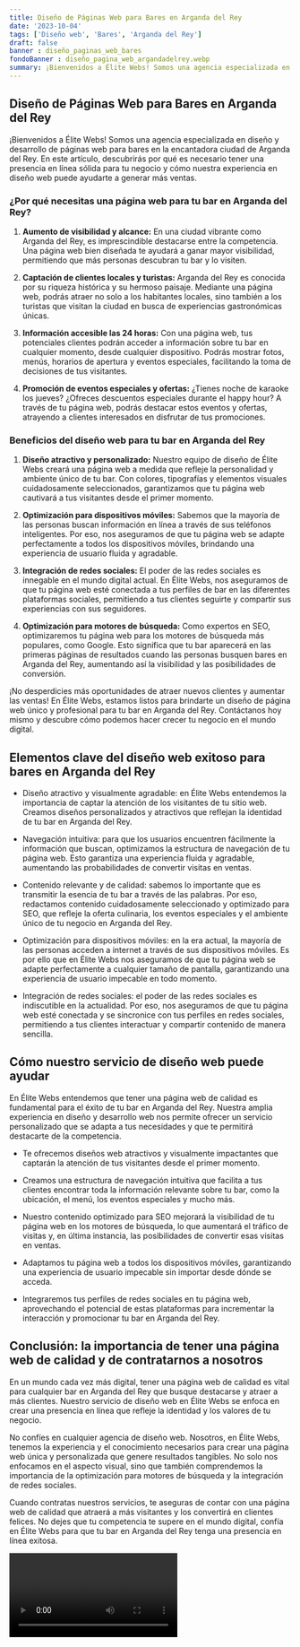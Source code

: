 ```yaml
---
title: Diseño de Páginas Web para Bares en Arganda del Rey
date: '2023-10-04'
tags: ['Diseño web', 'Bares', 'Arganda del Rey']
draft: false
banner : diseño_paginas_web_bares
fondoBanner : diseño_pagina_web_argandadelrey.webp
summary: ¡Bienvenidos a Élite Webs! Somos una agencia especializada en diseño y desarrollo de páginas web para bares en la encantadora ciudad de Arganda del Rey. En este artículo, descubrirás por qué es necesario tener una presencia en línea sólida para tu negocio y cómo nuestra experiencia en diseño web puede ayudarte a generar más ventas.
---
```


## Diseño de Páginas Web para Bares en Arganda del Rey

¡Bienvenidos a Élite Webs! Somos una agencia especializada en diseño y desarrollo de páginas web para bares en la encantadora ciudad de Arganda del Rey. En este artículo, descubrirás por qué es necesario tener una presencia en línea sólida para tu negocio y cómo nuestra experiencia en diseño web puede ayudarte a generar más ventas.

### ¿Por qué necesitas una página web para tu bar en Arganda del Rey?

1. **Aumento de visibilidad y alcance:** En una ciudad vibrante como Arganda del Rey, es imprescindible destacarse entre la competencia. Una página web bien diseñada te ayudará a ganar mayor visibilidad, permitiendo que más personas descubran tu bar y lo visiten.

2. **Captación de clientes locales y turistas:** Arganda del Rey es conocida por su riqueza histórica y su hermoso paisaje. Mediante una página web, podrás atraer no solo a los habitantes locales, sino también a los turistas que visitan la ciudad en busca de experiencias gastronómicas únicas.

3. **Información accesible las 24 horas:** Con una página web, tus potenciales clientes podrán acceder a información sobre tu bar en cualquier momento, desde cualquier dispositivo. Podrás mostrar fotos, menús, horarios de apertura y eventos especiales, facilitando la toma de decisiones de tus visitantes.

4. **Promoción de eventos especiales y ofertas:** ¿Tienes noche de karaoke los jueves? ¿Ofreces descuentos especiales durante el happy hour? A través de tu página web, podrás destacar estos eventos y ofertas, atrayendo a clientes interesados en disfrutar de tus promociones.

### Beneficios del diseño web para tu bar en Arganda del Rey

1. **Diseño atractivo y personalizado:** Nuestro equipo de diseño de Élite Webs creará una página web a medida que refleje la personalidad y ambiente único de tu bar. Con colores, tipografías y elementos visuales cuidadosamente seleccionados, garantizamos que tu página web cautivará a tus visitantes desde el primer momento.

2. **Optimización para dispositivos móviles:** Sabemos que la mayoría de las personas buscan información en línea a través de sus teléfonos inteligentes. Por eso, nos aseguramos de que tu página web se adapte perfectamente a todos los dispositivos móviles, brindando una experiencia de usuario fluida y agradable.

3. **Integración de redes sociales:** El poder de las redes sociales es innegable en el mundo digital actual. En Élite Webs, nos aseguramos de que tu página web esté conectada a tus perfiles de bar en las diferentes plataformas sociales, permitiendo a tus clientes seguirte y compartir sus experiencias con sus seguidores.

4. **Optimización para motores de búsqueda:** Como expertos en SEO, optimizaremos tu página web para los motores de búsqueda más populares, como Google. Esto significa que tu bar aparecerá en las primeras páginas de resultados cuando las personas busquen bares en Arganda del Rey, aumentando así la visibilidad y las posibilidades de conversión.

¡No desperdicies más oportunidades de atraer nuevos clientes y aumentar las ventas! En Élite Webs, estamos listos para brindarte un diseño de página web único y profesional para tu bar en Arganda del Rey. Contáctanos hoy mismo y descubre cómo podemos hacer crecer tu negocio en el mundo digital.

<GifSeo />

<Cta />

## Elementos clave del diseño web exitoso para bares en Arganda del Rey

- Diseño atractivo y visualmente agradable: en Élite Webs entendemos la importancia de captar la atención de los visitantes de tu sitio web. Creamos diseños personalizados y atractivos que reflejan la identidad de tu bar en Arganda del Rey.

- Navegación intuitiva: para que los usuarios encuentren fácilmente la información que buscan, optimizamos la estructura de navegación de tu página web. Esto garantiza una experiencia fluida y agradable, aumentando las probabilidades de convertir visitas en ventas.

- Contenido relevante y de calidad: sabemos lo importante que es transmitir la esencia de tu bar a través de las palabras. Por eso, redactamos contenido cuidadosamente seleccionado y optimizado para SEO, que refleje la oferta culinaria, los eventos especiales y el ambiente único de tu negocio en Arganda del Rey.

- Optimización para dispositivos móviles: en la era actual, la mayoría de las personas acceden a internet a través de sus dispositivos móviles. Es por ello que en Élite Webs nos aseguramos de que tu página web se adapte perfectamente a cualquier tamaño de pantalla, garantizando una experiencia de usuario impecable en todo momento.

- Integración de redes sociales: el poder de las redes sociales es indiscutible en la actualidad. Por eso, nos aseguramos de que tu página web esté conectada y se sincronice con tus perfiles en redes sociales, permitiendo a tus clientes interactuar y compartir contenido de manera sencilla.

## Cómo nuestro servicio de diseño web puede ayudar

En Élite Webs entendemos que tener una página web de calidad es fundamental para el éxito de tu bar en Arganda del Rey. Nuestra amplia experiencia en diseño y desarrollo web nos permite ofrecer un servicio personalizado que se adapta a tus necesidades y que te permitirá destacarte de la competencia.

- Te ofrecemos diseños web atractivos y visualmente impactantes que captarán la atención de tus visitantes desde el primer momento.

- Creamos una estructura de navegación intuitiva que facilita a tus clientes encontrar toda la información relevante sobre tu bar, como la ubicación, el menú, los eventos especiales y mucho más.

- Nuestro contenido optimizado para SEO mejorará la visibilidad de tu página web en los motores de búsqueda, lo que aumentará el tráfico de visitas y, en última instancia, las posibilidades de convertir esas visitas en ventas.

- Adaptamos tu página web a todos los dispositivos móviles, garantizando una experiencia de usuario impecable sin importar desde dónde se acceda.

- Integraremos tus perfiles de redes sociales en tu página web, aprovechando el potencial de estas plataformas para incrementar la interacción y promocionar tu bar en Arganda del Rey.

## Conclusión: la importancia de tener una página web de calidad y de contratarnos a nosotros

En un mundo cada vez más digital, tener una página web de calidad es vital para cualquier bar en Arganda del Rey que busque destacarse y atraer a más clientes. Nuestro servicio de diseño web en Élite Webs se enfoca en crear una presencia en línea que refleje la identidad y los valores de tu negocio.

No confíes en cualquier agencia de diseño web. Nosotros, en Élite Webs, tenemos la experiencia y el conocimiento necesarios para crear una página web única y personalizada que genere resultados tangibles. No solo nos enfocamos en el aspecto visual, sino que también comprendemos la importancia de la optimización para motores de búsqueda y la integración de redes sociales.

Cuando contratas nuestros servicios, te aseguras de contar con una página web de calidad que atraerá a más visitantes y los convertirá en clientes felices. No dejes que tu competencia te supere en el mundo digital, confía en Élite Webs para que tu bar en Arganda del Rey tenga una presencia en línea exitosa.

<Video />

<CtaBot job='Bares' city='Arganda del Rey'/>

<Gmaps query='Arganda del Rey+españa+maps' />